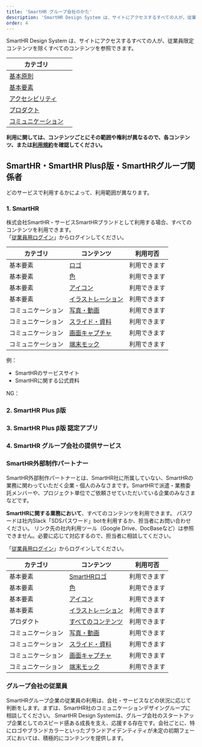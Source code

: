 ```yaml
---
title: 'SmartHR グループ会社のかた'
description: 'SmartHR Design System は、サイトにアクセスするすべての人が、従業員限定コンテンツを除くすべてのコンテンツを参照できます。利用に関しては、コンテンツごとにその範囲や権利が異なるので、各コンテンツ、または利用規約を確認してください。'
order: 4
---
```


SmartHR Design System は、サイトにアクセスするすべての人が、従業員限定コンテンツを除くすべてのコンテンツを参照できます。  

| カテゴリ |  |
| --- | --- |
| [基本原則](/foundation) |  |
| [基本要素](/basics) |  |
| [アクセシビリティ](/accessibility) |  |
| [プロダクト](/products) |  |
| [コミュニケーション](/communication) |  |

**利用に関しては、コンテンツごとにその範囲や権利が異なるので、各コンテンツ、または[利用規約](/terms/)を確認してください。**


## SmartHR・SmartHR Plusβ版・SmartHRグループ関係者

どのサービスで利用するかによって、利用範囲が異なります。


### 1. SmartHR
株式会社SmartHR・サービスSmartHRブランドとして利用する場合、すべてのコンテンツを利用できます。  
「[従業員用ログイン](/login)」からログインしてください。

| カテゴリ | コンテンツ | 利用可否 |
| --- | --- | --- |
| 基本要素 | [ロゴ](/basics/logos) | 利用できます |
| 基本要素 | [色](/basics/colors) | 利用できます |
| 基本要素 | [アイコン](/basics/icon) | 利用できます |
| 基本要素 | [イラストレーション](/basics/illustrations) | 利用できます |
| コミュニケーション | [写真・動画]() | 利用できます |
| コミュニケーション | [スライド・資料]() | 利用できます | 
| コミュニケーション | [画面キャプチャ]() | 利用できます |
| コミュニケーション | [端末モック]() | 利用できます |

例：
- SmartHRのサービスサイト
- SmartHRに関する公式資料

NG：


### 2. SmartHR Plus β版

### 3. SmartHR Plus β版 認定アプリ

### 4. SmartHR グループ会社の提供サービス

### SmartHR外部制作パートナー

SmartHR外部制作パートナーとは、SmartHR社に所属していない、SmartHRの業務に関わっていただく企業・個人のみなさまです。SmartHRで派遣・業務委託メンバーや、プロジェクト単位でご依頼させていただいている企業のみなさまなどです。

**SmartHRに関する業務において**、すべてのコンテンツを利用できます。
パスワードは社内Slack「SDSパスワード」botを利用するか、担当者にお問い合わせください。
リンク先の社内利用ツール（Google Drive、DocBaseなど）は参照できません。必要に応じて対応するので、担当者に相談してください。

「[従業員用ログイン](/login)」からログインしてください。

| カテゴリ | コンテンツ | 利用可否 |
| --- | --- | --- |
| 基本要素 | [SmartHRロゴ]() | 利用できます |
| 基本要素 | [色]() | 利用できます |
| 基本要素 | [アイコン]() | 利用できます |
| 基本要素 | [イラストレーション]() | 利用できます |
| プロダクト | [すべてのコンテンツ]() | 利用できます |
| コミュニケーション | [写真・動画]() | 利用できます |
| コミュニケーション | [スライド・資料]() | 利用できます | 
| コミュニケーション | [画面キャプチャ]() | 利用できます |
| コミュニケーション | [端末モック]() | 利用できます |


### グループ会社の従業員

SmartHRグループ企業の従業員の利用は、会社・サービスなどの状況に応じて判断をします。まずは、SmartHR社のコミュニケーションデザイングループに相談してください。
SmartHR Design Systemは、グループ会社のスタートアップ企業としてのスピード感ある成長を支え、応援する存在です。会社ごとに、特にロゴやブランドカラーといったブランドアイデンティティが未定の初期フェーズにおいては、積極的にコンテンツを提供します。